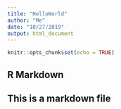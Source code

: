 ```yaml
---
title: "HelloWorld"
author: "Me"
date: "10/27/2019"
output: html_document
---
```


```r
knitr::opts_chunk$set(echo = TRUE)
```

## R Markdown

## This is a markdown file

